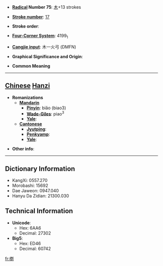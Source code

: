 * '''[[Wiktionary:Chinese radical index| Radical]] Number 75''': [[Wiktionary:Chinese radical index 木|木]]+13 strokes

* '''[[Wiktionary:Chinese total strokes index|Stroke number]]''': [[Wiktionary:Chinese total strokes index 17|17]]

* '''Stroke order''': 

* '''[[Wiktionary:Chinese four corner index|Four-Corner System]]''': 4199<sub>1</sub>

* '''[[Wiktionary:Chinese Cangjie index|Cangjie input]]''': 木一火弓 (DMFN)

* '''Graphical Significance and Origin''': 

* '''Common Meaning'''

----

== [[Chinese]] [[Hanzi]] ==

* '''Romanizations'''
** '''[[Mandarin]]'''
*** '''[[Pinyin]]''': biǎo (biao3)
*** '''[[Wade-Giles]]''': piao<sup>3</sup>
*** '''[[Yale]]''': 
** '''[[Cantonese]]'''
*** '''[[Jyutping]]''':
*** '''[[Penkyamp]]''': 
*** '''[[Yale]]''': 

* '''Other info''': 

----

== Dictionary Information ==

* KangXi: 0557.270
* Morobashi: 15692
* Dae Jaweon: 0947.040
* Hanyu Da Zidian: 21300.030

== Technical Information ==

* '''Unicode''':
** Hex: 6AA6
** Decimal: 27302
* '''Big5''':
** Hex: ED46
** Decimal: 60742

[[fr:檦]]